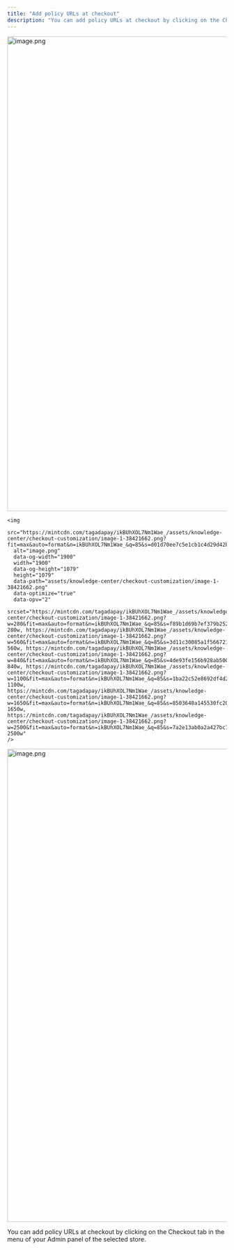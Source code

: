 ```yaml
---
title: "Add policy URLs at checkout"
description: "You can add policy URLs at checkout by clicking on the Checkout tab in the menu of your Admin panel of the selected store."
---
```



<Steps>
  <Step title="Click on Checkout, then click on Behaviour and Edit Legal Information at the bottom of the page.">
    <img
      src="https://mintcdn.com/tagadapay/MAAamJh2LQv3OeUe/assets/knowledge-center/checkout-customization/image-f23f446b.png?fit=max&auto=format&n=MAAamJh2LQv3OeUe&q=85&s=21f7d13b75d6028a7388a6e18e47acc3"
      alt="image.png"
      data-og-width="1919"
      width="1919"
      data-og-height="1091"
      height="1091"
      data-path="assets/knowledge-center/checkout-customization/image-f23f446b.png"
      data-optimize="true"
      data-opv="2"
      srcset="https://mintcdn.com/tagadapay/MAAamJh2LQv3OeUe/assets/knowledge-center/checkout-customization/image-f23f446b.png?w=280&fit=max&auto=format&n=MAAamJh2LQv3OeUe&q=85&s=9c00e41a8e08e560938d16e647b1543d 280w, https://mintcdn.com/tagadapay/MAAamJh2LQv3OeUe/assets/knowledge-center/checkout-customization/image-f23f446b.png?w=560&fit=max&auto=format&n=MAAamJh2LQv3OeUe&q=85&s=5c2f846e08db7b91ced20da6703d77c2 560w, https://mintcdn.com/tagadapay/MAAamJh2LQv3OeUe/assets/knowledge-center/checkout-customization/image-f23f446b.png?w=840&fit=max&auto=format&n=MAAamJh2LQv3OeUe&q=85&s=509de685fc312fea76eb806f5ea27a3f 840w, https://mintcdn.com/tagadapay/MAAamJh2LQv3OeUe/assets/knowledge-center/checkout-customization/image-f23f446b.png?w=1100&fit=max&auto=format&n=MAAamJh2LQv3OeUe&q=85&s=fc906b384b2a3ba889417bc465da2c8d 1100w, https://mintcdn.com/tagadapay/MAAamJh2LQv3OeUe/assets/knowledge-center/checkout-customization/image-f23f446b.png?w=1650&fit=max&auto=format&n=MAAamJh2LQv3OeUe&q=85&s=994683d9797d48e0ed5929f3acc43bfa 1650w, https://mintcdn.com/tagadapay/MAAamJh2LQv3OeUe/assets/knowledge-center/checkout-customization/image-f23f446b.png?w=2500&fit=max&auto=format&n=MAAamJh2LQv3OeUe&q=85&s=b88e4179607989be0b10051024f88fee 2500w"
    />

    <img
      src="https://mintcdn.com/tagadapay/ikBUhXOL7Nm1Wae_/assets/knowledge-center/checkout-customization/image-1-38421662.png?fit=max&auto=format&n=ikBUhXOL7Nm1Wae_&q=85&s=d01d70ee7c5e1cb1c4d29d42b5f79539"
      alt="image.png"
      data-og-width="1900"
      width="1900"
      data-og-height="1079"
      height="1079"
      data-path="assets/knowledge-center/checkout-customization/image-1-38421662.png"
      data-optimize="true"
      data-opv="2"
      srcset="https://mintcdn.com/tagadapay/ikBUhXOL7Nm1Wae_/assets/knowledge-center/checkout-customization/image-1-38421662.png?w=280&fit=max&auto=format&n=ikBUhXOL7Nm1Wae_&q=85&s=f89b1d69b7ef379b2527b54ec6c00a2b 280w, https://mintcdn.com/tagadapay/ikBUhXOL7Nm1Wae_/assets/knowledge-center/checkout-customization/image-1-38421662.png?w=560&fit=max&auto=format&n=ikBUhXOL7Nm1Wae_&q=85&s=3d11c30085a1f5667211d57f1a0aebef 560w, https://mintcdn.com/tagadapay/ikBUhXOL7Nm1Wae_/assets/knowledge-center/checkout-customization/image-1-38421662.png?w=840&fit=max&auto=format&n=ikBUhXOL7Nm1Wae_&q=85&s=4de93fe156b928ab500849d7cf6e1541 840w, https://mintcdn.com/tagadapay/ikBUhXOL7Nm1Wae_/assets/knowledge-center/checkout-customization/image-1-38421662.png?w=1100&fit=max&auto=format&n=ikBUhXOL7Nm1Wae_&q=85&s=1ba22c52e8692df4d23ea34fc776869a 1100w, https://mintcdn.com/tagadapay/ikBUhXOL7Nm1Wae_/assets/knowledge-center/checkout-customization/image-1-38421662.png?w=1650&fit=max&auto=format&n=ikBUhXOL7Nm1Wae_&q=85&s=8503640a145530fc209e781ef24fe4da 1650w, https://mintcdn.com/tagadapay/ikBUhXOL7Nm1Wae_/assets/knowledge-center/checkout-customization/image-1-38421662.png?w=2500&fit=max&auto=format&n=ikBUhXOL7Nm1Wae_&q=85&s=7a2e13ab0a2a427bc795be76a71759f9 2500w"
    />
  </Step>
  <Step title="Under the Legal tab paste the link to your respective policies in the Terms & Conditions URL field and Privacy Policy URL field. You can also enable the button Require Terms Acceptance if you would like to require this at your checkout.">
    <img
      src="https://mintcdn.com/tagadapay/ikBUhXOL7Nm1Wae_/assets/knowledge-center/checkout-customization/image-2-844d776f.png?fit=max&auto=format&n=ikBUhXOL7Nm1Wae_&q=85&s=aaf8d0760a52c81ba360d30c973fd429"
      alt="image.png"
      data-og-width="1919"
      width="1919"
      data-og-height="1087"
      height="1087"
      data-path="assets/knowledge-center/checkout-customization/image-2-844d776f.png"
      data-optimize="true"
      data-opv="2"
      srcset="https://mintcdn.com/tagadapay/ikBUhXOL7Nm1Wae_/assets/knowledge-center/checkout-customization/image-2-844d776f.png?w=280&fit=max&auto=format&n=ikBUhXOL7Nm1Wae_&q=85&s=6546fa2b70a3aadd5a6c594f58227194 280w, https://mintcdn.com/tagadapay/ikBUhXOL7Nm1Wae_/assets/knowledge-center/checkout-customization/image-2-844d776f.png?w=560&fit=max&auto=format&n=ikBUhXOL7Nm1Wae_&q=85&s=4945bb8589539669572a3a129eb968cb 560w, https://mintcdn.com/tagadapay/ikBUhXOL7Nm1Wae_/assets/knowledge-center/checkout-customization/image-2-844d776f.png?w=840&fit=max&auto=format&n=ikBUhXOL7Nm1Wae_&q=85&s=d696ab2a82af67260fdd39ff96805bba 840w, https://mintcdn.com/tagadapay/ikBUhXOL7Nm1Wae_/assets/knowledge-center/checkout-customization/image-2-844d776f.png?w=1100&fit=max&auto=format&n=ikBUhXOL7Nm1Wae_&q=85&s=ea3334520fda299f63fa776660b4dce7 1100w, https://mintcdn.com/tagadapay/ikBUhXOL7Nm1Wae_/assets/knowledge-center/checkout-customization/image-2-844d776f.png?w=1650&fit=max&auto=format&n=ikBUhXOL7Nm1Wae_&q=85&s=ea520b80c24c7fd3954f3514660516e4 1650w, https://mintcdn.com/tagadapay/ikBUhXOL7Nm1Wae_/assets/knowledge-center/checkout-customization/image-2-844d776f.png?w=2500&fit=max&auto=format&n=ikBUhXOL7Nm1Wae_&q=85&s=17082efd7770a9a5faaaa3a5c63222a6 2500w"
    />
  </Step>
  <Step title="Once you are done, don’t forget to click on Save changes.">
    
  </Step>
</Steps>

You can add policy URLs at checkout by clicking on the Checkout tab in the menu of your Admin panel of the selected store.